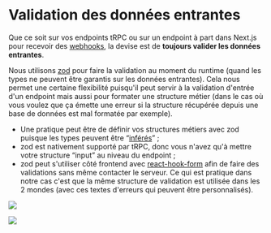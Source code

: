 # Validation des données entrantes

Que ce soit sur vos endpoints tRPC ou sur un endpoint à part dans Next.js pour recevoir des [webhooks](https://en.wikipedia.org/wiki/Webhook), la devise est de **toujours valider les données entrantes**.

Nous utilisons [zod](https://github.com/colinhacks/zod) pour faire la validation au moment du runtime (quand les types ne peuvent être garantis sur les données entrantes). Cela nous permet une certaine flexibilité puisqu'il peut servir à la validation d'entrée d'un endpoint mais aussi pour formater une structure métier (dans le cas où vous voulez que ça émette une erreur si la structure récupérée depuis une base de données est mal formatée par exemple).

- Une pratique peut être de définir vos structures métiers avec zod puisque les types peuvent être “[inférés](https://en.wikipedia.org/wiki/Type_inference)” ;
- zod est nativement supporté par tRPC, donc vous n'avez qu'à mettre votre structure “input” au niveau du endpoint ;
- zod peut s'utiliser côté frontend avec [react-hook-form](https://github.com/react-hook-form/react-hook-form) afin de faire des validations sans même contacter le serveur. Ce qui est pratique dans notre cas c'est que la même structure de validation est utilisée dans les 2 mondes (avec ces textes d'erreurs qui peuvent être personnalisés).

![](./zod-entity-sample.png)

![](./zod-action-sample.png)
